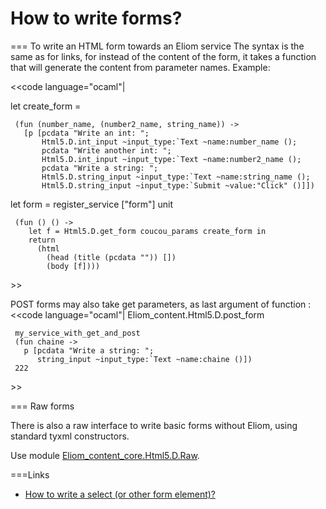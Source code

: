 =How to write forms?=

=== To write an HTML form towards an Eliom service
The syntax is  the same as for links, for instead of the content of the form, it takes a function that will generate the content from parameter
names.
Example:

<<code language="ocaml"|

let create_form =
  (fun (number_name, (number2_name, string_name)) ->
    [p [pcdata "Write an int: ";
        Html5.D.int_input ~input_type:`Text ~name:number_name ();
        pcdata "Write another int: ";
        Html5.D.int_input ~input_type:`Text ~name:number2_name ();
        pcdata "Write a string: ";
        Html5.D.string_input ~input_type:`Text ~name:string_name ();
        Html5.D.string_input ~input_type:`Submit ~value:"Click" ()]])

let form = register_service ["form"] unit
  (fun () () ->
     let f = Html5.D.get_form coucou_params create_form in
     return
       (html
         (head (title (pcdata "")) [])
         (body [f])))

>>

POST forms may also take get parameters, as last argument of function {{{post_form}}}:
<<code language="ocaml"|
Eliom_content.Html5.D.post_form
  my_service_with_get_and_post
  (fun chaine ->
    p [pcdata "Write a string: ";
       string_input ~input_type:`Text ~name:chaine ()])
  222
>>

=== Raw forms

There is also a raw interface to write basic forms without Eliom,
using standard tyxml constructors.

Use module [[wiki(15):api/server/Eliom_content_core.Html5.D.Raw|Eliom_content_core.Html5.D.Raw]].

===Links
* [[wiki(72):howto/select|How to write a select (or other form element)?]]
